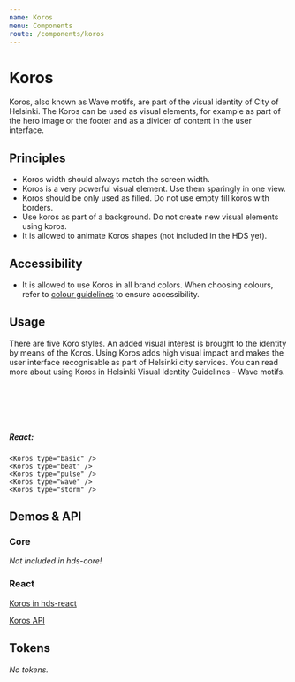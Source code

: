 ```yaml
---
name: Koros
menu: Components
route: /components/koros
---
```




# Koros

<LargeParagraph>
  Koros, also known as Wave motifs, are part of the visual identity of City of Helsinki. The Koros can be used as visual elements, for example as part of the hero image or the footer and as a divider of content in the user interface.
</LargeParagraph>

## Principles

- Koros width should always match the screen width.
- Koros is a very powerful visual element. Use them sparingly in one view.
- Koros should be only used as filled. Do not use empty fill koros with borders.
- Use koros as part of a background. Do not create new visual elements using koros.
- It is allowed to animate Koros shapes (not included in the HDS yet).

## Accessibility

- It is allowed to use Koros in all brand colors. When choosing colours, refer to [colour guidelines](/design-tokens/colour "Colour") to ensure accessibility.

## Usage

<p>There are five Koro styles. An added visual interest is brought to the identity by means of the Koros. Using Koros adds high visual impact and makes the user interface recognisable as part of Helsinki city services. You can read more about using Koros in <Link href="https://brand.hel.fi/en/wave-motifs/" external>Helsinki Visual Identity Guidelines - Wave motifs</Link>.</p>

<Playground>
  <Koros type="basic" />
  <br />
  <Koros type="beat" />
  <br />
  <Koros type="pulse" />
  <br />
  <Koros type="wave" />
  <br />
  <Koros type="storm" />
</Playground>

##### React:
```tsx
<Koros type="basic" />
<Koros type="beat" />
<Koros type="pulse" />
<Koros type="wave" />
<Koros type="storm" />
```

## Demos & API

### Core

_Not included in hds-core!_

### React

[Koros in hds-react](/storybook/react/?path=/docs/components-koros--basic)

[Koros API](/storybook/react/?path=/docs/components-koros--basic)

## Tokens

_No tokens._
